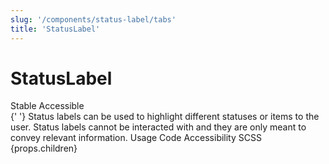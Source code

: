 ```yaml
---
slug: '/components/status-label/tabs'
title: 'StatusLabel'
---
```



# StatusLabel

<div className="status-label-description">
  <StatusLabel type="info">Stable</StatusLabel>
  <StatusLabel type="success" style={{ marginLeft: 'var(--spacing-xs)' }}>
    Accessible
  </StatusLabel>
  <StatusLabelTooltip />
</div>

<LeadParagraph>
  {' '}
  Status labels can be used to highlight different statuses or items to the user. Status labels cannot be interacted with
  and they are only meant to convey relevant information.
</LeadParagraph>

<TechTags componentName="StatusLabel" />

<PageTabs pageContext={props.pageContext}>
  <PageTabs.TabList>
    <PageTabs.Tab href="/">Usage</PageTabs.Tab>
    <PageTabs.Tab href="/code">Code</PageTabs.Tab>
    <PageTabs.Tab href="/accessibility">Accessibility</PageTabs.Tab>
    <PageTabs.Tab href="/scss">SCSS</PageTabs.Tab>
  </PageTabs.TabList>
  <PageTabs.TabPanel>{props.children}</PageTabs.TabPanel>
</PageTabs>
